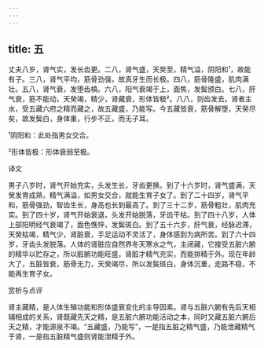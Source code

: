 ```yaml
---
---
---
```

title: 五
---




丈夫八岁，肾气实，发长齿更。二八，肾气盛，天癸至，精气溢，阴阳和¹，故能有子。三八，肾气平均，筋骨劲强，故真牙生而长极。四八，筋骨隆盛，肌肉满壮。五八，肾气衰，发堕齿槁。六八，阳气衰竭于上，面焦，发鬓颁白。七八，肝气衰，筋不能动，天癸竭，精少，肾藏衰，形体皆极²。八八，则齿发去。肾者主水，受五藏六府之精而藏之，故五藏盛，乃能写。今五藏皆衰，筋骨解堕，天癸尽矣，故发鬓白，身体重，行步不正，而无子耳。

¹阴阳和：此处指男女交合。

²形体皆极：形体衰弱至极。

译文

男子八岁时，肾气开始充实，头发生长，牙齿更换。到了十六岁时，肾气盛满，天癸发育成熟，精气满溢，如男女交合，就能生育子女了。到了二十四岁，肾气平和，筋骨强劲，智齿生长，身高也长到最高了。到了三十二岁，筋骨粗壮，肌肉充实。到了四十岁，肾气开始衰退，头发开始脱落，牙齿干枯。到了四十八岁，人体上部阳明经气衰竭了，面色憔悴，发鬓斑白。到了五十六岁，肝气衰，经脉迟滞，天癸枯竭，精气少，肾脏衰，手足运动不灵活了，身体感到为病所苦。到了六十四岁，牙齿头发脱落。人体的肾脏应自然界冬天寒水之气，主闭藏，它接受五脏六腑的精华以贮存之，所以脏腑功能旺盛，肾脏才精气充实，而能排精于外。现在年龄大了，五脏皆衰，筋骨无力，天癸竭尽，所以发鬓斑白，身体沉重，走路不稳，不能再生育子女。

赏析与点评

肾主藏精，是人体生殖功能和形体盛衰变化的主导因素。肾与五脏六腑有先后天相辅相成的关系，肾既藏先天之精，是五脏六腑功能活动之本，同时又藏五脏六腑后天之精，才能源泉不竭。“五藏盛，乃能写”，一是指五脏之精气盛，乃能泄藏精气于肾，一是指五脏精气盛则肾能泄精于外。